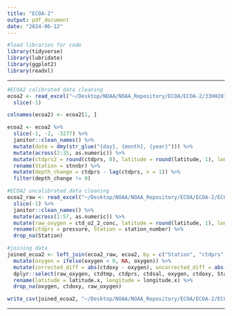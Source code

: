 ```yaml
---
title: "ECOA-2"
output: pdf_document
date: "2024-06-12"
---
```


```r
#load libraries for code
library(tidyverse)
library(lubridate)
library(ggplot2)
library(readxl)
```

--------------------------------------------------------------------------------

```r
#ECOA2 calibrated data cleaning
ecoa2 <- read_excel("~/Desktop/NOAA/NOAA_Repository/ECOA/ECOA-2/33HH20180625_GLODAP.xlsx") %>% 
  slice(-1)

colnames(ecoa2) <- ecoa2[1, ]

ecoa2 <- ecoa2 %>% 
  slice(-1, -2, -3277) %>% 
  janitor::clean_names() %>% 
  mutate(date = dmy(str_glue("{day}, {month}, {year}"))) %>% 
  mutate(across(2:35, as.numeric)) %>% 
  mutate(ctdprs2 = round(ctdprs, 0), latitude = round(latitude, 1), longitude = round(longitude, 1)) %>% 
  rename(Station = stnnbr) %>% 
  mutate(depth_change = ctdprs - lag(ctdprs, n = 1)) %>% 
  filter(depth_change != 0)
```

```r
#ECOA2 uncalibrated data cleaning
ecoa2_raw <- read_excel("~/Desktop/NOAA/NOAA_Repository/ECOA/ECOA-2/ECOA2_master_sheet_discrete_NCEI.xlsx") %>% 
  slice(-1) %>% 
  janitor::clean_names() %>%
  mutate(across(1:57, as.numeric)) %>% 
  mutate(raw_oxygen = ctd_o2_2_conc, latitude = round(latitude, 1), longitude = round(longitude, 1)) %>% 
  rename(ctdprs = pressure, Station = station_number) %>% 
  drop_na(Station)
```



```r
#joining data
joined_ecoa2 <- left_join(ecoa2_raw, ecoa2, by = c("Station", "ctdprs", "oxygen")) %>% 
  mutate(oxygen = ifelse(oxygen < 0, NA, oxygen)) %>% 
  mutate(corrected_diff = abs(ctdoxy - oxygen), uncorrected_diff = abs(raw_oxygen - oxygen), cruise = rep("ECOA 2018", n())) %>% 
  dplyr::select(raw_oxygen, ctdtmp, ctdprs, ctdsal, oxygen, ctdoxy, Station, latitude.x, longitude.x, cruise) %>% 
  rename(latitude = latitude.x, longitude = longitude.x) %>% 
  drop_na(oxygen, ctdoxy, raw_oxygen) 

write_csv(joined_ecoa2, "~/Desktop/NOAA/NOAA_Repository/ECOA/ECOA-2/ECOA-2-CLEAN.csv") # --> ECOA-2-CLEAN
```

--------------------------------------------------------------------------------

